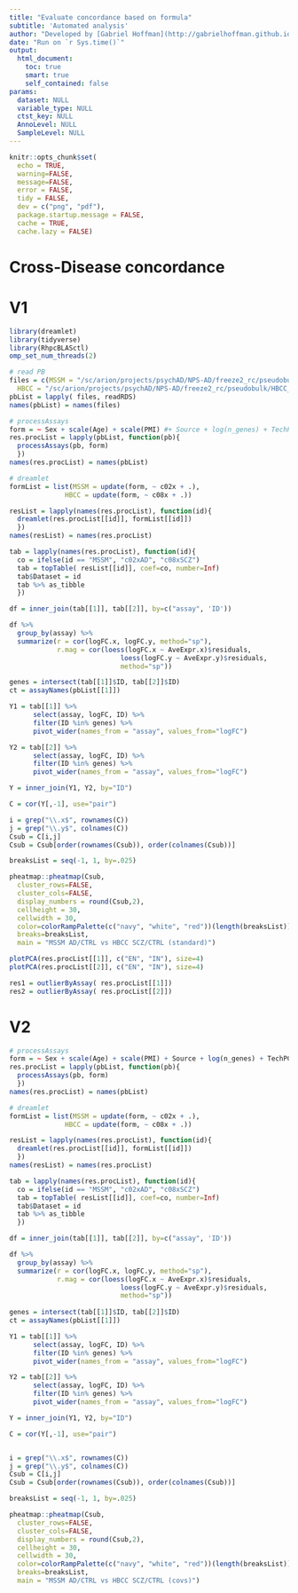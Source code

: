 ```yaml
---
title: "Evaluate concordance based on formula"
subtitle: 'Automated analysis'
author: "Developed by [Gabriel Hoffman](http://gabrielhoffman.github.io/)"
date: "Run on `r Sys.time()`"
output: 
  html_document:
    toc: true
    smart: true
    self_contained: false
params:
  dataset: NULL
  variable_type: NULL
  ctst_key: NULL
  AnnoLevel: NULL
  SampleLevel: NULL
---
```




<!--- 

# https://hoffmg01.hpc.mssm.edu/nps_ad/analysis/freeze2/testing/compare_concordace.html

cd /sc/arion/projects/CommonMind/hoffman/NPS-AD/work/nps_ad/analysis/freeze2/testing/
ml python git pandoc gcc/11.2.0
git pull origin master


rmarkdown::render("compare_concordace.Rmd")


--->


```r
knitr::opts_chunk$set(
  echo = TRUE,
  warning=FALSE,
  message=FALSE,
  error = FALSE,
  tidy = FALSE,
  dev = c("png", "pdf"),
  package.startup.message = FALSE,
  cache = TRUE,
  cache.lazy = FALSE)
```

# Cross-Disease concordance

# V1


```r
library(dreamlet)
library(tidyverse)
library(RhpcBLASctl)
omp_set_num_threads(2)

# read PB
files = c(MSSM = "/sc/arion/projects/psychAD/NPS-AD/freeze2_rc/pseudobulk/MSSM_2024-01-05_09_28_PB_SubID_class.RDS", 
  HBCC = "/sc/arion/projects/psychAD/NPS-AD/freeze2_rc/pseudobulk/HBCC_2024-01-05_08_49_PB_SubID_class.RDS")
pbList = lapply( files, readRDS)
names(pbList) = names(files)

# processAssays
form = ~ Sex + scale(Age) + scale(PMI) #+ Source + log(n_genes) + TechPC1 + TechPC2 + TechPC3 + percent_mito + mito_genes + mito_ribo + ribo_genes
res.procList = lapply(pbList, function(pb){
  processAssays(pb, form)
  })
names(res.procList) = names(pbList)
```

```r
# dreamlet
formList = list(MSSM = update(form, ~ c02x + .),
              HBCC = update(form, ~ c08x + .))

resList = lapply(names(res.procList), function(id){
  dreamlet(res.procList[[id]], formList[[id]])
  })
names(resList) = names(res.procList)

tab = lapply(names(res.procList), function(id){
  co = ifelse(id == "MSSM", "c02xAD", "c08xSCZ")
  tab = topTable( resList[[id]], coef=co, number=Inf)
  tab$Dataset = id
  tab %>% as_tibble
  })

df = inner_join(tab[[1]], tab[[2]], by=c("assay", 'ID'))
```

```r
df %>%
  group_by(assay) %>%
  summarize(r = cor(logFC.x, logFC.y, method="sp"),
            r.mag = cor(loess(logFC.x ~ AveExpr.x)$residuals, 
                            loess(logFC.y ~ AveExpr.y)$residuals, 
                            method="sp"))

genes = intersect(tab[[1]]$ID, tab[[2]]$ID)
ct = assayNames(pbList[[1]])

Y1 = tab[[1]] %>%
      select(assay, logFC, ID) %>%
      filter(ID %in% genes) %>%
      pivot_wider(names_from = "assay", values_from="logFC") 

Y2 = tab[[2]] %>%
      select(assay, logFC, ID) %>% 
      filter(ID %in% genes) %>%
      pivot_wider(names_from = "assay", values_from="logFC")

Y = inner_join(Y1, Y2, by="ID")  

C = cor(Y[,-1], use="pair")

i = grep("\\.x$", rownames(C))
j = grep("\\.y$", colnames(C))
Csub = C[i,j]
Csub = Csub[order(rownames(Csub)), order(colnames(Csub))]

breaksList = seq(-1, 1, by=.025)

pheatmap::pheatmap(Csub, 
  cluster_rows=FALSE, 
  cluster_cols=FALSE, 
  display_numbers = round(Csub,2),
  cellheight = 30, 
  cellwidth = 30,
  color=colorRampPalette(c("navy", "white", "red"))(length(breaksList)),
  breaks=breaksList,
  main = "MSSM AD/CTRL vs HBCC SCZ/CTRL (standard)")
```

```r
plotPCA(res.procList[[1]], c("EN", "IN"), size=4)
plotPCA(res.procList[[2]], c("EN", "IN"), size=4)
```

```r
res1 = outlierByAssay( res.procList[[1]])
res2 = outlierByAssay( res.procList[[2]])
```




# V2

```r
# processAssays
form = ~ Sex + scale(Age) + scale(PMI) + Source + log(n_genes) + TechPC1 + TechPC2 + TechPC3 + percent_mito + mito_genes + mito_ribo + ribo_genes
res.procList = lapply(pbList, function(pb){
  processAssays(pb, form)
  })
names(res.procList) = names(pbList)
```

```r
# dreamlet
formList = list(MSSM = update(form, ~ c02x + .),
              HBCC = update(form, ~ c08x + .))

resList = lapply(names(res.procList), function(id){
  dreamlet(res.procList[[id]], formList[[id]])
  })
names(resList) = names(res.procList)

tab = lapply(names(res.procList), function(id){
  co = ifelse(id == "MSSM", "c02xAD", "c08xSCZ")
  tab = topTable( resList[[id]], coef=co, number=Inf)
  tab$Dataset = id
  tab %>% as_tibble
  })

df = inner_join(tab[[1]], tab[[2]], by=c("assay", 'ID'))
```

```r
df %>%
  group_by(assay) %>%
  summarize(r = cor(logFC.x, logFC.y, method="sp"),
            r.mag = cor(loess(logFC.x ~ AveExpr.x)$residuals, 
                            loess(logFC.y ~ AveExpr.y)$residuals, 
                            method="sp"))
 
genes = intersect(tab[[1]]$ID, tab[[2]]$ID)
ct = assayNames(pbList[[1]])

Y1 = tab[[1]] %>%
      select(assay, logFC, ID) %>%
      filter(ID %in% genes) %>%
      pivot_wider(names_from = "assay", values_from="logFC") 

Y2 = tab[[2]] %>%
      select(assay, logFC, ID) %>% 
      filter(ID %in% genes) %>%
      pivot_wider(names_from = "assay", values_from="logFC")

Y = inner_join(Y1, Y2, by="ID")  

C = cor(Y[,-1], use="pair")


i = grep("\\.x$", rownames(C))
j = grep("\\.y$", colnames(C))
Csub = C[i,j]
Csub = Csub[order(rownames(Csub)), order(colnames(Csub))]

breaksList = seq(-1, 1, by=.025)

pheatmap::pheatmap(Csub, 
  cluster_rows=FALSE, 
  cluster_cols=FALSE, 
  display_numbers = round(Csub,2),
  cellheight = 30, 
  cellwidth = 30,
  color=colorRampPalette(c("navy", "white", "red"))(length(breaksList)),
  breaks=breaksList,
  main = "MSSM AD/CTRL vs HBCC SCZ/CTRL (covs)")
```
